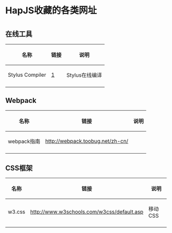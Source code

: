 <h1>HapJS收藏的各类网址</h1>

= =

== 在线工具 ==

{|
! 名称 !! 链接 !! 说明
|-
| Stylus Compiler || [http://beautifytools.com/stylus-compiler.php] || Stylus在线编译
|-
|}

== Webpack ==

{|
! 名称 !! 链接 !! 说明
|-
| webpack指南 || http://webpack.toobug.net/zh-cn/ || &nbsp;
|-
|}

== CSS框架 ==
{|
! 名称 !! 链接 !! 说明
|-
| w3.css || http://www.w3schools.com/w3css/default.asp || 移动CSS
|-
|}